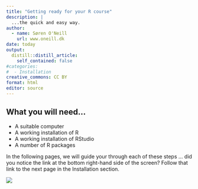 ```yaml
---
title: "Getting ready for your R course"
description: |
  ...the quick and easy way.
author:
  - name: Søren O'Neill
    url: www.oneill.dk
date: today
output:
  distill::distill_article:
    self_contained: false
#categories:
#  - Installation
creative_commons: CC BY
format: html
editor: source
---
```


## What you will need...

* A suitable computer
* A working installation of R
* A working installation of RStudio
* A number of R packages

In the following pages, we will guide your through each of these steps ... did you notice the link at the bottom right-hand side of the screen? Follow that link to the next page in the Installation section.

![](gfx/navigation_link_at_bottom.gif)

<script src="https://giscus.app/client.js"
        data-repo="sorenoneill/r4phd"
        data-repo-id="R_kgDOJ9etDQ"
        data-category="Announcements"
        data-category-id="DIC_kwDOJ9etDc4CYApF"
        data-mapping="pathname"
        data-strict="0"
        data-reactions-enabled="0"
        data-emit-metadata="0"
        data-input-position="bottom"
        data-theme="cobalt"
        data-lang="en"
        crossorigin="anonymous"
        async>
</script>

